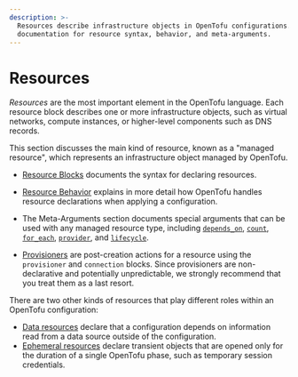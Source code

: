 ```yaml
---
description: >-
  Resources describe infrastructure objects in OpenTofu configurations. Find
  documentation for resource syntax, behavior, and meta-arguments.
---
```


# Resources

_Resources_ are the most important element in the OpenTofu language.
Each resource block describes one or more infrastructure objects, such
as virtual networks, compute instances, or higher-level components such
as DNS records.

This section discusses the main kind of resource, known as a "managed resource",
which represents an infrastructure object managed by OpenTofu.

- [Resource Blocks](../../language/resources/syntax.mdx) documents
  the syntax for declaring resources.

- [Resource Behavior](../../language/resources/behavior.mdx) explains in
  more detail how OpenTofu handles resource declarations when applying a
  configuration.

- The Meta-Arguments section documents special arguments that can be used with
  any managed resource type, including
  [`depends_on`](../../language/meta-arguments/depends_on.mdx),
  [`count`](../../language/meta-arguments/count.mdx),
  [`for_each`](../../language/meta-arguments/for_each.mdx),
  [`provider`](../../language/meta-arguments/resource-provider.mdx),
  and [`lifecycle`](behavior.mdx#lifecycle-customizations).

- [Provisioners](provisioners/syntax.mdx) are post-creation actions for a
  resource using the `provisioner` and `connection` blocks. Since provisioners
  are non-declarative and potentially unpredictable, we strongly recommend that
  you treat them as a last resort.

There are two other kinds of resources that play different roles within an
OpenTofu configuration:

- [Data resources](../../language/data-sources/index.mdx) declare that a
  configuration depends on information read from a data source outside of the
  configuration.
- [Ephemeral resources](../../language/ephemerality/ephemeral-resources.mdx)
  declare transient objects that are opened only for the duration of a single
  OpenTofu phase, such as temporary session credentials.
